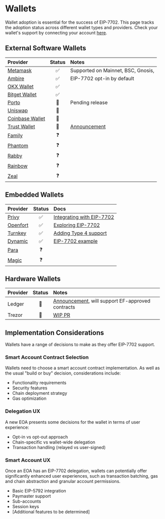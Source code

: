 # Wallets

Wallet adoption is essential for the success of EIP-7702. This page tracks the adoption status across different wallet types and providers. Check your wallet's support by connecting your account [here](https://7702checker.azfuller.com/).

## External Software Wallets

| Provider | Status | Notes |
|:---------|:------:|:------|
| [Metamask](https://metamask.io) | ✅ | Supported on Mainnet, BSC, Gnosis, |
| [Ambire](https://www.ambire.com/) | ✅ | EIP-7702 opt-in by default |
| [OKX Wallet](https://web3.okx.com/) | ✅ | |
| [Bitget Wallet](https://web3.bitget.com/en) | ✅ | |
| [Porto](https://porto.sh/) | 🔄 | Pending release |
| [Uniswap](https://wallet.uniswap.org/) | 🔄 | |
| [Coinbase Wallet](https://www.coinbase.com/en-gb/wallet) | 🔄 | |
| [Trust Wallet](https://trustwallet.com/) | 🔄 | [Announcement](https://x.com/TrustWallet/status/1920076571064389771) |
| [Family](https://family.co/) | ❓ | |
| [Phantom](https://phantom.com/en-GB) | ❓ | |
| [Rabby](https://rabby.io/) | ❓ | |
| [Rainbow](https://rainbow.me/en/) | ❓ | |
| [Zeal](https://www.zeal.app/) | ❓ | |

## Embedded Wallets

| Provider | Status | Docs |
|:---------|:------:|:------|
| [Privy](https://www.privy.io/) | ✅ | [Integrating with EIP-7702](https://docs.privy.io/recipes/react/eip-770) |
| [Openfort](https://www.openfort.io/) | ✅ | [Exploring EIP-7702](https://www.openfort.io/blog/erc7702-part1) |
| [Turnkey](http://turnkey.com/) | ✅ | [Adding Type 4 support](https://docs.turnkey.com/networks/ethereum#eip-7702-type-4-support) |
| [Dynamic](https://www.dynamic.xyz) | ✅ | [EIP-7702 example](https://docs.dynamic.xyz/smart-wallets/smart-wallet-providers/zerodev#complete-eip-7702-example) |
| [Para](https://www.getpara.com/) | ❓ | |
| [Magic](https://magic.link/docs/wallets/overview) | ❓ | |

## Hardware Wallets

| Provider | Status | Notes |
|:---------|:------:|:------|
| Ledger | 🔄 | [Announcement](https://www.ledger.com/blog-pectra-upgrade-announcement), will support EF-approved contracts|
| Trezor | 🔄 | [WIP PR](https://github.com/trezor/trezor-firmware/pull/4945) |

## Implementation Considerations

Wallets have a range of decisions to make as they offer EIP-7702 support.

### Smart Account Contract Selection
Wallets need to choose a smart account contract implementation. As well as the usual "build or buy" decision, considerations include:
- Functionality requirements
- Security features
- Chain deployment strategy
- Gas optimization

### Delegation UX
A new EOA presents some decisions for the wallet in terms of user experience:
- Opt-in vs opt-out approach
- Chain-specific vs wallet-wide delegation
- Transaction handling (relayed vs user-signed)

### Smart Account UX
Once an EOA has an EIP-7702 delegation, wallets can potentially offer significantly enhanced user experiences, such as transaction batching, gas and chain abstraction and granular account permissions.
- Basic EIP-5792 integration
- Paymaster support
- Sub-accounts
- Session keys
- [Additional features to be determined]